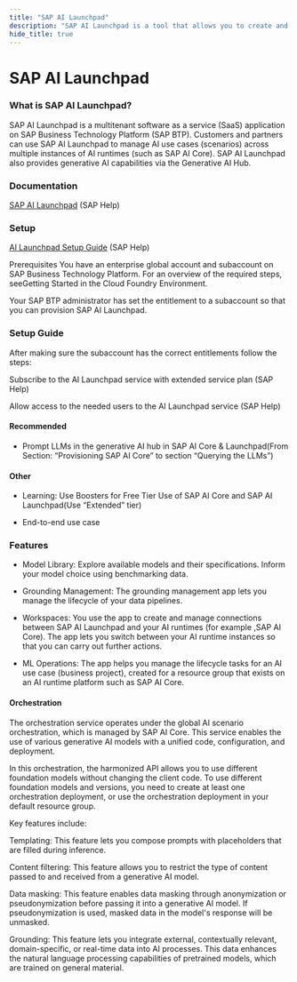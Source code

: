 ```yaml
---
title: "SAP AI Launchpad"
description: "SAP AI Launchpad is a tool that allows you to create and manage your AI models."
hide_title: true
---
```




<PageViewTracker featureName="TECHNOLOGY_SAP_AI_LAUNCHPAD" />

<div className="hero-header">
  <h1>SAP AI Launchpad</h1>
</div>

### What is SAP AI Launchpad?
SAP AI Launchpad is a multitenant software as a service (SaaS) application on SAP Business Technology Platform (SAP BTP). Customers and partners can use SAP AI Launchpad to manage AI use cases (scenarios) across multiple instances of AI runtimes (such as SAP AI Core). SAP AI Launchpad also provides generative AI capabilities via the Generative AI Hub.

### Documentation
[SAP AI Launchpad](https://help.sap.com/docs/ai-launchpad/sap-ai-launchpad/what-is-sap-ai-launchpad?locale=en-US&state=PRODUCTION&version=CLOUD) (SAP Help)

### Setup
[AI Launchpad Setup Guide](https://help.sap.com/docs/ai-launchpad/sap-ai-launchpad/initial-setup) (SAP Help)

Prerequisites
You have an enterprise global account and subaccount on SAP Business Technology Platform. For an overview of the required steps, seeGetting Started in the Cloud Foundry Environment.

Your SAP BTP administrator has set the entitlement to a subaccount so that you can provision SAP AI Launchpad.

### Setup Guide
After making sure the subaccount has the correct entitlements follow the steps:

Subscribe to the AI Launchpad service with extended service plan (SAP Help)

Allow access to the needed users to the AI Launchpad service (SAP Help)

#### Recommended
- Prompt LLMs in the generative AI hub in SAP AI Core & Launchpad(From Section: “Provisioning SAP AI Core” to section “Querying the LLMs”)

#### Other
- Learning: Use Boosters for Free Tier Use of SAP AI Core and SAP AI Launchpad(Use “Extended” tier)

- End-to-end use case

### Features
- Model Library: Explore available models and their specifications. Inform your model choice using benchmarking data.

- Grounding Management: The grounding management app lets you manage the lifecycle of your data pipelines.

- Workspaces: You use the app to create and manage connections between SAP AI Launchpad and your AI runtimes (for example ,SAP AI Core). The app lets you switch between your AI runtime instances so that you can carry out further actions.

- ML Operations: The app helps you manage the lifecycle tasks for an AI use case (business project), created for a resource group that exists on an AI runtime platform such as SAP AI Core.

#### Orchestration
The orchestration service operates under the global AI scenario orchestration, which is managed by SAP AI Core. This service enables the use of various generative AI models with a unified code, configuration, and deployment.

 

In this orchestration, the harmonized API allows you to use different foundation models without changing the client code. To use different foundation models and versions, you need to create at least one orchestration deployment, or use the orchestration deployment in your default resource group.

 

Key features include:

Templating: This feature lets you compose prompts with placeholders that are filled during inference.

Content filtering: This feature allows you to restrict the type of content passed to and received from a generative AI model.

Data masking: This feature enables data masking through anonymization or pseudonymization before passing it into a generative AI model. If pseudonymization is used, masked data in the model's response will be unmasked.

Grounding: This feature lets you integrate external, contextually relevant, domain-specific, or real-time data into AI processes. This data enhances the natural language processing capabilities of pretrained models, which are trained on general material.
